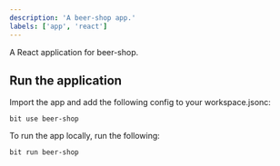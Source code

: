 ```yaml
---
description: 'A beer-shop app.'
labels: ['app', 'react']
---
```


A React application for beer-shop. 

## Run the application

Import the app and add the following config to your workspace.jsonc:

```
bit use beer-shop 
```

To run the app locally, run the following:

```
bit run beer-shop 
```
